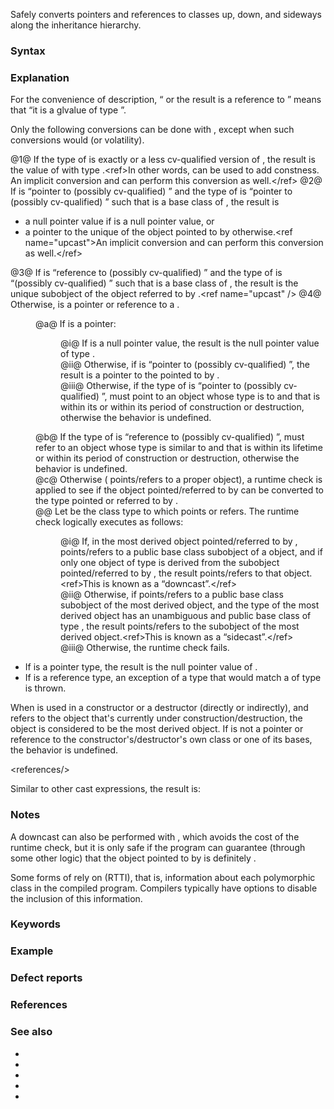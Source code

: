 {{title|{{tt|dynamic_cast}} conversion}}
{{cpp/language/expressions/navbar}}
Safely converts pointers and references to classes up, down, and sideways along the inheritance hierarchy.

===Syntax===
{{sdsc begin}}
{{sdsc|{{ttb|dynamic_cast&lt;}} {{spar|target-type}} {{ttb|&gt;(}} {{spar|expression}} {{ttb|)}}}}
{{sdsc end}}

{{par begin}}
{{par|{{spar|target-type}}|pointer to complete class type, reference to complete class type, or pointer to (optionally cv-qualified) {{c/core|void}}}}
{{par|{{spar|expression}}|{{rev inl|until=c++11|lvalue}}{{rev inl|since=c++11|glvalue}} of a complete class type if {{spar|target-type}} is a reference, prvalue of a pointer to complete class type if {{spar|target-type}} is a pointer}}
{{par end}}

===Explanation===
For the convenience of description, “{{spar|expression}} or the result is a reference to {{tt|T}}” means that “it is a glvalue of type {{tt|T}}”{{rev inl|since=c++11|, which follows the convention of {{rlpt|decltype}}}}.

Only the following conversions can be done with {{c/core|dynamic_cast}}, except when such conversions would {{rlp|const_cast#Casting away constness|cast away constness}} (or volatility).

@1@ If the type of {{spar|expression}} is exactly {{spar|target-type}} or a less cv-qualified version of {{spar|target-type}}, the result is the value of {{spar|expression}} with type {{spar|target-type}}.&lt;ref&gt;In other words, {{c/core|dynamic_cast}} can be used to add constness. An implicit conversion and {{c/core|static_cast}} can perform this conversion as well.&lt;/ref&gt;
@2@ If {{spar|target-type}} is “pointer to (possibly cv-qualified) {{tt|Base}}” and the type of {{spar|expression}} is “pointer to (possibly cv-qualified) {{tt|Derived}}” such that {{tt|Base}} is a base class of {{tt|Derived}}, the result is
* a null pointer value if {{spar|expression}} is a null pointer value, or
* a pointer to the unique {{tt|Base}} {{rlp|object#Subobjects|subobject}} of the {{tt|Derived}} object pointed to by {{spar|expression}} otherwise.&lt;ref name="upcast"&gt;An implicit conversion and {{c/core|static_cast}} can perform this conversion as well.&lt;/ref&gt;
@3@ If {{spar|target-type}} is “reference to (possibly cv-qualified) {{tt|Base}}” and the type of {{spar|expression}} is “(possibly cv-qualified) {{tt|Derived}}” such that {{tt|Base}} is a base class of {{tt|Derived}}, the result is the unique {{tt|Base}} subobject of the {{tt|Derived}} object referred to by {{spar|expression}}.&lt;ref name="upcast" /&gt;
@4@ Otherwise, {{spar|expression}} is a pointer or reference to a {{rlp|object#Polymorphic objects|polymorphic type}}.
:@a@ If {{spar|expression}} is a pointer:
::@i@ If {{spar|expression}} is a null pointer value, the result is the null pointer value of type {{spar|target-type}}.
::@ii@ Otherwise, if {{spar|target-type}} is “pointer to (possibly cv-qualified) {{c/core|void}}”, the result is a pointer to the {{rlp|object#Subobject|most derived object}} pointed to by {{spar|expression}}.
::@iii@ Otherwise, if the type of {{spar|expression}} is “pointer to (possibly cv-qualified) {{tt|U}}”, {{spar|expression}} must point to an object whose type is {{rlp|implicit conversion#Similar types|similar}} to {{tt|U}} and that is within its {{rlp|lifetime}} or within its period of construction or destruction, otherwise the behavior is undefined.
:@b@ If the type of {{spar|expression}} is “reference to (possibly cv-qualified) {{tt|U}}”, {{spar|expression}} must refer to an object whose type is similar to {{tt|U}} and that is within its lifetime or within its period of construction or destruction, otherwise the behavior is undefined.
:@c@ Otherwise ({{spar|expression}} points/refers to a proper object), a runtime check is applied to see if the object pointed/referred to by {{spar|expression}} can be converted to the type pointed or referred to by {{spar|target-type}}.
:@@ Let {{tt|C}} be the class type to which {{spar|target-type}} points or refers. The runtime check logically executes as follows:
::@i@ If, in the most derived object pointed/referred to by {{spar|expression}}, {{spar|expression}} points/refers to a public base class subobject of a {{tt|C}} object, and if only one object of type {{tt|C}} is derived from the subobject pointed/referred to by {{spar|expression}}, the result points/refers to that {{tt|C}} object.&lt;ref&gt;This is known as a “downcast”.&lt;/ref&gt;
::@ii@ Otherwise, if {{spar|expression}} points/refers to a public base class subobject of the most derived object, and the type of the most derived object has an unambiguous and public base class of type {{tt|C}}, the result points/refers to the {{tt|C}} subobject of the most derived object.&lt;ref&gt;This is known as a “sidecast”.&lt;/ref&gt;
::@iii@ Otherwise, the runtime check fails.
* If {{spar|target-type}} is a pointer type, the result is the null pointer value of {{spar|target-type}}.
* If {{spar|target-type}} is a reference type, an exception of a type that would match a {{rlp|catch|handler}} of type {{lc|std::bad_cast}} is thrown.

When {{c/core|dynamic_cast}} is used in a constructor or a destructor (directly or indirectly), and {{spar|expression}} refers to the object that's currently under construction/destruction, the object is considered to be the most derived object. If {{spar|target-type}} is not a pointer or reference to the constructor's/destructor's own class or one of its bases, the behavior is undefined.

&lt;references/&gt;

Similar to other cast expressions, the result is:
{{rev begin}}
{{rev|until=c++11|
* an lvalue if {{spar|target-type}} is a reference type
* an rvalue if {{spar|target-type}} is a pointer type
}}
{{rev|since=c++11|
* an lvalue if {{spar|target-type}} is an lvalue reference type ({{spar|expression}} must be an lvalue)
* an xvalue if {{spar|target-type}} is an rvalue reference type ({{spar|expression}} {{rev inl|until=c++17|may be lvalue or rvalue}}{{rev inl|since=c++17|must be a glvalue (prvalues are {{rlp|implicit conversion#Temporary materialization|materialized}})}} of a complete class type)
* a prvalue if {{spar|target-type}} is a pointer type
}}
{{rev end}}

===Notes===
A downcast can also be performed with {{c/core|static_cast}}, which avoids the cost of the runtime check, but it is only safe if the program can guarantee (through some other logic) that the object pointed to by {{spar|expression}} is definitely {{tt|Derived}}.

Some forms of {{c/core|dynamic_cast}} rely on {{enwiki|Run-time type information|run-time type identification}} (RTTI), that is, information about each polymorphic class in the compiled program. Compilers typically have options to disable the inclusion of this information.

===Keywords===
{{ltt|cpp/keyword/dynamic_cast}}

===Example===
{{example
|code=
#include &lt;iostream&gt;

struct V
{
    virtual void f() {} // must be polymorphic to use runtime-checked dynamic_cast
};

struct A : virtual V {};

struct B : virtual V
{
    B(V* v, A* a)
    {
        // casts during construction (see the call in the constructor of D below)
        dynamic_cast&lt;B*&gt;(v); // well-defined: v of type V*, V base of B, results in B*
        dynamic_cast&lt;B*&gt;(a); // undefined behavior: a has type A*, A not a base of B
    }
};

struct D : A, B
{
    D() : B(static_cast&lt;A*&gt;(this), this) {}
};

struct Base
{
    virtual ~Base() {}
};

struct Derived : Base
{
    virtual void name() {}
};

int main()
{
    D d; // the most derived object
    A&amp; a = d; // upcast, dynamic_cast may be used, but unnecessary
    
    [[maybe_unused]]
    D&amp; new_d = dynamic_cast&lt;D&amp;&gt;(a); // downcast
    [[maybe_unused]]
    B&amp; new_b = dynamic_cast&lt;B&amp;&gt;(a); // sidecast
    
    Base* b1 = new Base;
    if (Derived* d = dynamic_cast&lt;Derived*&gt;(b1); d != nullptr)
    {
        std::cout &lt;&lt; "downcast from b1 to d successful\n";
        d-&gt;name(); // safe to call
    }
    
    Base* b2 = new Derived;
    if (Derived* d = dynamic_cast&lt;Derived*&gt;(b2); d != nullptr)
    {
        std::cout &lt;&lt; "downcast from b2 to d successful\n";
        d-&gt;name(); // safe to call
    }
    
    delete b1;
    delete b2;
}
|output=
downcast from b2 to d successful
}}

===Defect reports===
{{dr list begin}}
{{dr list item|wg=cwg|dr=1269|std=C++11|before=the runtime check was not performed for xvalue&lt;br&gt;{{spar|expression}}{{sep}}s if {{spar|target-type}} is an rvalue reference type|after=performed}}
{{dr list item|wg=cwg|dr=2861|std=C++98|before={{spar|expression}} could point/refer to a type-inaccessible object|after=the behavior is undefined in this case}}
{{dr list end}}

===References===
{{ref std c++23}}
{{ref std|section=7.6.1.7|title=Dynamic cast|id=expr.dynamic.cast}}
{{ref std end}}
{{ref std c++20}}
{{ref std|section=7.6.1.6|title=Dynamic cast|id=expr.dynamic.cast}}
{{ref std end}}
{{ref std c++17}}
{{ref std|section=8.2.7|title=Dynamic cast|id=expr.dynamic.cast}}
{{ref std end}}
{{ref std c++14}}
{{ref std|section=5.2.7|title=Dynamic cast|id=expr.dynamic.cast}}
{{ref std end}}
{{ref std c++11}}
{{ref std|section=5.2.7|title=Dynamic cast|id=expr.dynamic.cast}}
{{ref std end}}
{{ref std c++98}}
{{ref std|section=5.2.7|title=Dynamic cast|id=expr.dynamic.cast}}
{{ref std end}}
{{ref std c++03}}
{{ref std|section=5.2.7|title=Dynamic cast|id=expr.dynamic.cast}}
{{ref std end}}

===See also===
* {{rlpt|const_cast}}
* {{rlpt|static_cast}}
* {{rlpt|reinterpret_cast}}
* {{rlp|explicit cast}}
* {{rlp|implicit conversion|implicit conversions}}

{{langlinks|de|es|fr|it|ja|pt|ru|zh}}